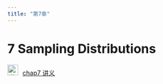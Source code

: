 ```yaml
---
title: "第7章"
---
```


# 7 Sampling Distributions

<img src="img/teacher.png" alt="讲义" style="width: 24px; height: 24px;margin-right: 10px">[chap7
        讲义](https://lizongzhang.github.io/business_stat/chap7.html) 


